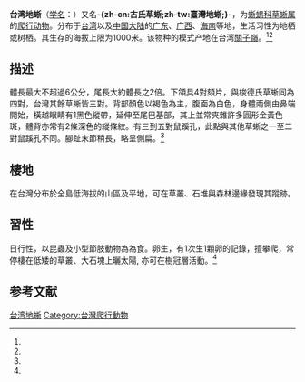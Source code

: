 {{noteTA
|G1=LS
|T=zh-cn:台湾地蜥; zh-tw:古氏草蜥; 
|1=zh-cn:台湾地蜥; zh-tw:古氏草蜥; 
|2=zh-cn:爬行纲; zh-tw:爬蟲綱;
|3=zh-cn:蜥蜴科; zh-tw:正蜥科;
}}
{{Speciesbox
| name = 台湾地蜥
| status = 
| status_system = 
| image = 古氏草蜥 Takydromus kuehnei - panoramio.jpg
| genus = Takydromus
| species = kuehnei
| authority = (Van Denburgh, 1909)<ref name='id4531'>{{cite web| url =http://www.bioinfo.cn/db05/BjdwSpecies.php?action=view&id=4531| title =台湾地蜥| work =《中国动物物种编目数据库》| publisher =中国科学院微生物研究所| author =中国科学院动物研究所| accessdate =2009-04-11| deadurl =yes| archiveurl =https://web.archive.org/web/20160305002811/http://www.bioinfo.cn/db05/BjdwSpecies.php?action=view&id=4531| archivedate =2016-03-05}}</ref>
}}

'''台湾地蜥'''（[[学名|学名]]：{{lang|la|''Takydromus kuehnei''}}）又名'''-{zh-cn:古氏草蜥;zh-tw:臺灣地蜥;}-'''，为[[蜥蜴科|蜥蜴科]][[草蜥属|草蜥属]]的[[爬行动物|爬行动物]]。分布于[[台湾|台湾]]以及[[中国大陆|中国大陆]]的[[广东|广东]]、[[广西|广西]]、[[海南|海南]]等地，生活习性为地栖或树栖。其生存的海拔上限为1000米。该物种的模式产地在台湾[[關子嶺|關子嶺]]。<ref name='id4531'/><ref name="taieol-72447"/>

==描述==
體長最大不超過6公分，尾長大約體長之2倍。下頜具4對頦片，與梭德氏草蜥同為四對，台灣其餘草蜥皆三對。背部顏色以褐色為主，腹面為白色，身體兩側由鼻端開始，橫越眼睛有1黑色縱帶，延伸至尾巴基部，其上並常夾雜許多圓形金黃色斑，體背亦常有2條深色的縱條紋。有三到五對鼠蹊孔，此點與其他草蜥之一至二對鼠蹊孔不同。腳趾末節稍長，略呈側扁。<ref name="pedia-E58F"/>

==棲地==
在台灣分布於全島低海拔的山區及平地，可在草叢、石堆與森林邊緣發現其蹤跡。

==習性==
日行性，以昆蟲及小型節肢動物為為食。卵生，有1次生1顆卵的記錄，擅攀爬，常停棲在低矮的草叢、大石塊上曬太陽, 亦可在樹冠層活動。<ref name="pedia-E58F"/>

== 参考文献 ==
{{reflist|refs=
<ref name="pedia-E58F">{{cite web | url=http://pedia.cloud.edu.tw/Entry/Detail/?title=%E5%8F%A4%E6%B0%8F%E8%8D%89%E8%9C%A5 | title=古氏草蜥 | publisher=[[教育部教育雲|教育部教育雲]] | date=2007-01-01 | accessdate=2019-01-21 | author1=國家研究院辭書 }}</ref>
<ref name="taieol-72447">{{cite web | url=http://taieol.tw/pages/72447 | title=Takydromus kuehnei Van Denburgh, 1909 | publisher=[[臺灣生命大百科|臺灣生命大百科]] | date=2018-01-10 | accessdate=2019-01-22 | author1=林思民 | archive-date=2019-01-22 | archive-url=https://web.archive.org/web/20190122101856/http://taieol.tw/pages/72447 | dead-url=no }}</ref>
}}

{{Wikispecies|Platyplacopus kuehnei}}
{{Taxonbar}}

[[Category:地蜥属|台湾地蜥]]
[[Category:台灣爬行動物|Category:台灣爬行動物]]